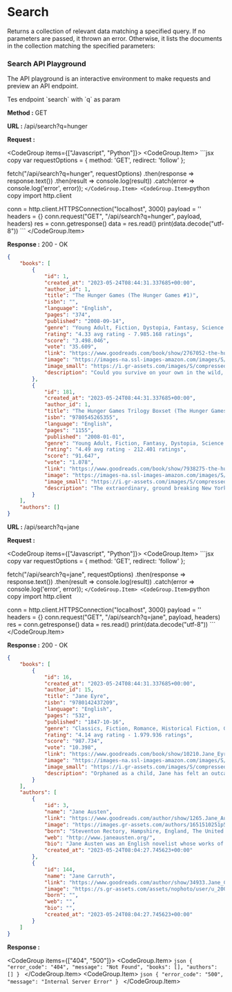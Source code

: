 
# Search

Returns a collection of relevant data matching a specified query. If no parameters are passed, it thrown an error.
Otherwise, it lists the documents in the collection matching the specified parameters:

### Search API Playground

The API playground is an interactive environment to make requests and preview an API endpoint.

<ApiPlayground method="GET" endpoint="search" param={true} paramName="q">
	Tes endpoint `search` with `q` as param
</ApiPlayground>

**Method :** <Badge variant="success">GET</Badge>

**URL :** <Badge variant="dark">/api/search?q=hunger</Badge>

**Request :**

<CodeGroup items={["Javascript", "Python"]}>
	<CodeGroup.Item>
	```jsx copy
	var requestOptions = {
      method: 'GET',
      redirect: 'follow'
  };

  fetch("/api/search?q=hunger", requestOptions)
      .then(response => response.text())
      .then(result => console.log(result))
      .catch(error => console.log('error', error));
	```
	</CodeGroup.Item>
	<CodeGroup.Item>
	```python copy
  import http.client

  conn = http.client.HTTPSConnection("localhost", 3000)
  payload = ''
  headers = {}
  conn.request("GET", "/api/search?q=hunger", payload, headers)
  res = conn.getresponse()
  data = res.read()
  print(data.decode("utf-8"))
	```
	</CodeGroup.Item>
</CodeGroup>

**Response :** <BadgeOutline variant="success">200 - OK</BadgeOutline>

```json
{
    "books": [
        {
            "id": 1,
            "created_at": "2023-05-24T08:44:31.337685+00:00",
            "author_id": 1,
            "title": "The Hunger Games (The Hunger Games #1)",
            "isbn": "",
            "language": "English",
            "pages": "374",
            "published": "2008-09-14",
            "genre": "Young Adult, Fiction, Dystopia, Fantasy, Science Fiction, Romance, Adventure",
            "rating": "4.33 avg rating - 7.985.168 ratings",
            "score": "3.498.046",
            "vote": "35.609",
            "link": "https://www.goodreads.com/book/show/2767052-the-hunger-games",
            "image": "https://images-na.ssl-images-amazon.com/images/S/compressed.photo.goodreads.com/books/1586722975i/2767052.jpg",
            "image_small": "https://i.gr-assets.com/images/S/compressed.photo.goodreads.com/books/1586722975i/2767052._SX50_.jpg",
            "description": "Could you survive on your own in the wild, with every one out to make sure you don't live to see the morning?In the ruins of a place once known as North America lies the nation of Panem, a shining Capitol surrounded by twelve outlying districts. The Capitol is harsh and cruel and keeps the districts in line by forcing them all to send one boy and one girl between the ages of twelve and eighteen to participate in the annual Hunger Games, a fight to the death on live TV. Sixteen-year-old Katniss Everdeen, who lives alone with her mother and younger sister, regards it as a death sentence when she steps forward to take her sister's place in the Games. But Katniss has been close to dead before—and survival, for her, is second nature. Without really meaning to, she becomes a contender. But if she is to win, she will have to start making choices that weight survival against humanity and life against love."
        },
        {
            "id": 181,
            "created_at": "2023-05-24T08:44:31.337685+00:00",
            "author_id": 1,
            "title": "The Hunger Games Trilogy Boxset (The Hunger Games #1-3)",
            "isbn": "9780545265355",
            "language": "English",
            "pages": "1155",
            "published": "2008-01-01",
            "genre": "Young Adult, Fiction, Fantasy, Dystopia, Science Fiction, Romance, Adventure",
            "rating": "4.49 avg rating - 212.401 ratings",
            "score": "91.647",
            "vote": "1.078",
            "link": "https://www.goodreads.com/book/show/7938275-the-hunger-games-trilogy-boxset",
            "image": "https://images-na.ssl-images-amazon.com/images/S/compressed.photo.goodreads.com/books/1360094673i/7938275.jpg",
            "image_small": "https://i.gr-assets.com/images/S/compressed.photo.goodreads.com/books/1360094673i/7938275._SY75_.jpg",
            "description": "The extraordinary, ground breaking New York Times bestsellers The Hunger Games and Catching Fire, along with the third book in The Hunger Games trilogy by Suzanne Collins, Mockingjay, are available for the first time ever in a beautiful boxset edition. Stunning, gripping, and powerful. The trilogy is now complete!"
        }
    ],
    "authors": []
}
```

**URL :** <Badge variant="dark">/api/search?q=jane</Badge>

**Request :**

<CodeGroup items={["Javascript", "Python"]}>
	<CodeGroup.Item>
	```jsx copy
	var requestOptions = {
      method: 'GET',
      redirect: 'follow'
  };

  fetch("/api/search?q=jane", requestOptions)
      .then(response => response.text())
      .then(result => console.log(result))
      .catch(error => console.log('error', error));
	```
	</CodeGroup.Item>
	<CodeGroup.Item>
	```python copy
  import http.client

  conn = http.client.HTTPSConnection("localhost", 3000)
  payload = ''
  headers = {}
  conn.request("GET", "/api/search?q=jane", payload, headers)
  res = conn.getresponse()
  data = res.read()
  print(data.decode("utf-8"))
	```
	</CodeGroup.Item>
</CodeGroup>

**Response :** <BadgeOutline variant="success">200 - OK</BadgeOutline>

```json
{
    "books": [
        {
            "id": 16,
            "created_at": "2023-05-24T08:44:31.337685+00:00",
            "author_id": 15,
            "title": "Jane Eyre",
            "isbn": "9780142437209",
            "language": "English",
            "pages": "532",
            "published": "1847-10-16",
            "genre": "Classics, Fiction, Romance, Historical Fiction, Gothic, Literature, Historical",
            "rating": "4.14 avg rating - 1.979.936 ratings",
            "score": "987.734",
            "vote": "10.398",
            "link": "https://www.goodreads.com/book/show/10210.Jane_Eyre",
            "image": "https://images-na.ssl-images-amazon.com/images/S/compressed.photo.goodreads.com/books/1557343311i/10210.jpg",
            "image_small": "https://i.gr-assets.com/images/S/compressed.photo.goodreads.com/books/1557343311i/10210._SY75_.jpg",
            "description": "Orphaned as a child, Jane has felt an outcast her whole young life. Her courage is tested once again when she arrives at Thornfield Hall, where she has been hired by the brooding, proud Edward Rochester to care for his ward Adèle. Jane finds herself drawn to his troubled yet kind spirit. She falls in love. Hard. But there is a terrifying secret inside the gloomy, forbidding Thornfield Hall. Is Rochester hiding from Jane? Will Jane be left heartbroken and exiled once again?"
        }
    ],
    "authors": [
        {
            "id": 3,
            "name": "Jane Austen",
            "link": "https://www.goodreads.com/author/show/1265.Jane_Austen",
            "image": "https://images.gr-assets.com/authors/1651510251p5/1265.jpg",
            "born": "Steventon Rectory, Hampshire, England, The United Kingdom",
            "web": "http://www.janeausten.org/",
            "bio": "Jane Austen was an English novelist whose works of romantic fiction, set among the landed gentry, earned her a place as one of the most widely read writers in English literature, her realism and biting social commentary cementing her historical importance among scholars and critics. Austen lived her entire life as part of a close-knit family located on the lower fringes of the English landed gentry. She was educated primarily by her father and older brothers as well as through her own reading. The steadfast support of her family was critical to her development as a professional writer. Her artistic apprenticeship lasted from her teenage years until she was about 35 years old. During this period, she experimented with various literary forms,",
            "created_at": "2023-05-24T08:04:27.745623+00:00"
        },
        {
            "id": 144,
            "name": "Jane Carruth",
            "link": "https://www.goodreads.com/author/show/34933.Jane_Carruth",
            "image": "https://s.gr-assets.com/assets/nophoto/user/u_200x266-e183445fd1a1b5cc7075bb1cf7043306.png",
            "born": "",
            "web": "",
            "bio": "",
            "created_at": "2023-05-24T08:04:27.745623+00:00"
        }
    ]
}
```

**Response :** 

<CodeGroup items={["404", "500"]}>
	<CodeGroup.Item>
	```json
	{
        "error_code": "404",
        "message": "Not Found",
        "books": [],
        "authors": []
	}
	```
	</CodeGroup.Item>
	<CodeGroup.Item>
	```json
	{
		"error_code": "500",
		"message": "Internal Server Error"
	}
	```
	</CodeGroup.Item>
</CodeGroup>